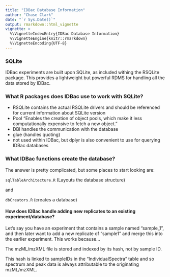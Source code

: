 ```yaml
---
title: "IDBac Database Information"
author: "Chase Clark"
date: "`r Sys.Date()`"
output: rmarkdown::html_vignette
vignette: >
  %\VignetteIndexEntry{IDBac Database Information}
  %\VignetteEngine{knitr::rmarkdown}
  %\VignetteEncoding{UTF-8}
---
```



### SQLite

IDBac experiments are built upon SQLite, as included withing the RSQLite package.  This provides a lightweight but powerful RDMS for handling all the data stored by IDBac. 


### What R packages does IDBac use to work with SQLite?

- RSQLite contains the actual RSQLite drivers and should be referenced for current information about SQLite version
- Pool "Enables the creation of object pools, which make it less computationally expensive to fetch a new object."
- DBI handles the communication with the database
- glue (handles quoting)
- not used within IDBac, but dplyr is also convenient to use for querying IDBac databases



### What IDBac functions create the database?

The answer is pretty complicated, but some places to start looking are:

`sqlTableArchitecture.R` (Layouts the database structure)

and 

`dbCreators.R` (creates a database)




#### How does IDBac handle adding new replicates to an existing experiment/database?

Let's say you have an experiment that contains a sample named "sample_1", and then later want to add a new replicate of "sample1" and merge this into the earlier experiment. This works because...

The mzML/mzXML file is stored and indexed by its hash, not by sample ID. 

This hash is linked to sampleIDs in the "IndividualSpectra" table and so spectrum and peak data is always attributable to the originating mzML/mzXML.




